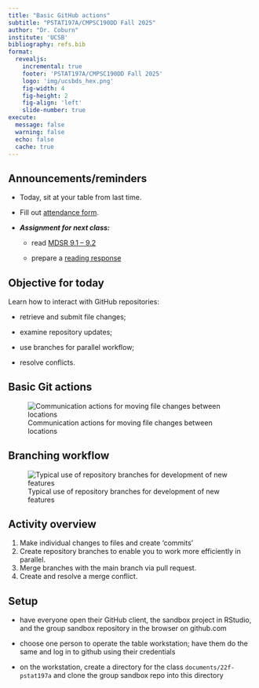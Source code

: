 ```yaml
---
title: "Basic GitHub actions"
subtitle: "PSTAT197A/CMPSC190DD Fall 2025"
author: "Dr. Coburn"
institute: 'UCSB'
bibliography: refs.bib
format: 
  revealjs:
    incremental: true
    footer: 'PSTAT197A/CMPSC190DD Fall 2025'
    logo: 'img/ucsbds_hex.png'
    fig-width: 4
    fig-height: 2
    fig-align: 'left'
    slide-number: true
execute:
  message: false
  warning: false
  echo: false
  cache: true
---
```


## Announcements/reminders

-   Today, sit at your table from last time.

- Fill out [attendance form](https://forms.gle/yRWgVEkZH38KJhPt9).

-   ***Assignment for next class:***

    -   read [MDSR 9.1 -- 9.2](https://mdsr-book.github.io/mdsr2e/ch-foundations.html#samples-and-populations)

    -   prepare a [reading response](https://forms.gle/jAekx68c7ju4GYxL7)

## Objective for today

Learn how to interact with GitHub repositories:

-   retrieve and submit file changes;

-   examine repository updates;

-   use branches for parallel workflow;

-   resolve conflicts.

## Basic Git actions

![Communication actions for moving file changes between locations](img/github-localremote-diagram.png)

## Branching workflow

![Typical use of repository branches for development of new features](img/github-branch-diagram.png)

## Activity overview

1.  Make individual changes to files and create 'commits'
2.  Create repository branches to enable you to work more efficiently in parallel.
3.  Merge branches with the main branch via pull request.
4.  Create and resolve a merge conflict.

## Setup

-   have everyone open their GitHub client, the sandbox project in RStudio, and the group sandbox repository in the browser on github.com

-   choose one person to operate the table workstation; have them do the same and log in to github using their credentials

-   on the workstation, create a directory for the class `documents/22f-pstat197a` and clone the group sandbox repo into this directory
